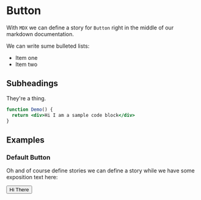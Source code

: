 
<Meta title="Playground|Playground/MDX Button" component={Button} />

# Button

With `MDX` we can define a story for `Button` right in the middle of our
markdown documentation.

We can write sume bulleted lists:

- Item one
- Item two


## Subheadings

They're a thing.


```jsx
function Demo() {
  return <div>Hi I am a sample code block</div>
}
```

## Examples

### Default Button

Oh and of course define stories we can define a story while we have some
exposition text here:


<Preview>
  <Story name="Default Button">
      <Button>Hi There</Button>
  </Story>
</Preview>

